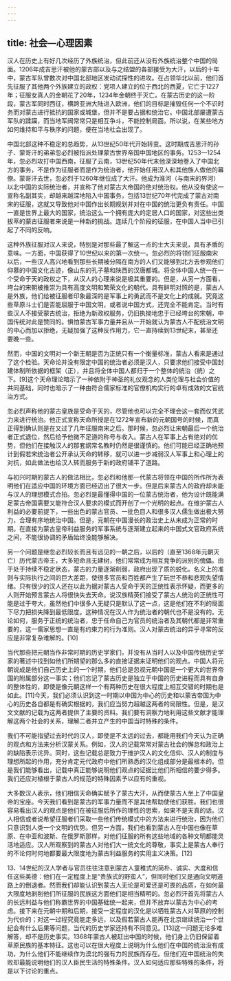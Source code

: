 ```yaml
---
---
---
```

title: 社会—心理因素
---



汉人在历史上有好几次经历了外族统治，但此前还从没有外族统治整个中国的局面。1206年成吉思汗被他的蒙古部以及与之结盟的各部接受为大汗，以后的十年中，蒙古军队曾数次对中国北部地区发动试探性的进攻。在占领华北以前，他们首先征服了其他两个外族建立的政权：党项人建立的位于西北的西夏，它亡于1227年；征服女真人的金朝花了20年，1234年金朝终于灭亡。在蒙古历史的这一阶段，蒙古军同时西征，横跨亚洲大陆进入欧洲，他们的目标是摧毁任何一个不识时务而对蒙古进行抵抗的国家或城堡，但并不是要占据和统治它。中国北部屡遭蒙古军队的蹂躏，而当地军阀常常只是相互争斗，不能控制局面。所以说，在某些地方如何维持和平与秩序的问题，便在当地社会出现了。

中国北部这种不稳定的总趋势，从13世纪50年代开始转变。这时期成吉思汗的孙子、蒙哥汗的弟弟忽必烈被指派处理蒙古世界帝国中国地区的事务。1253—1254年，忽必烈攻打中国西南，征服了云南，13世纪50年代末他深深地卷入了中国北方的事务，不是作为征服者而是作为统治者，他开始任用汉人和其他族人做他的幕僚。蒙哥汗去世，忽必烈于1260年继位成了大汗。他成为淮河（与南宋的界河）以北中国的实际统治者，并宣称了他对蒙古大帝国的绝对统治权。他从没有使这一宣称名副其实，却越来越深地陷入中国事务，包括13世纪70年代完成了蒙古对南宋的征服，这就又导致他对中国作出长期规划并对在中国的统治更负有责任。中国一直是世界上最大的国家，统治这么一个拥有庞大的定居人口的国家，对这些出类拔萃的蒙古征服者来说是一种新的挑战。连续几个阶段的征服，在中国人当中已引起了不同的反响。

这种外族征服对汉人来说，特别是对那些最了解这一点的士大夫来说，具有矛盾的意味。一方面，中国获得了10世纪以来的第一次统一。忽必烈的将领们征服南宋以后，一些汉人高兴地看到那些长期被分隔在南方的人们又能够到北方去参观他们仰慕的中国文化古迹，像山东的孔子墓和陕西的汉唐都城。将全体中国人统一在一个受命于天的政权之下，从汉人的心理来说是极其重要的。但是，从另一方面看，垮台的宋朝被推崇为具有高度文明和繁荣文化的朝代。具有鲜明对照的是，蒙古人是外族，他们给被征服者印象最深的是军事上的勇武而不是文化上的成就。究竟这些草原斗士们是否能屈服于中国文明，或者说中国方式，还完全不能肯定。当时有些汉人不接受蒙古统治，拒绝为新政权服务，仍旧执拗地忠于已经垮台的宋朝，中国传统对此是赞同的。惧怕蒙古军事力量并且从一开始就认为蒙古人不配统治文明的中心而加以拒绝，无疑加强了这种反作用力，它一直持续到13世纪末，甚至还要晚一些。

然而，中国的文明对一个新王朝是否为正统只有一个衡量标准，蒙古人看来是通过了这个检验。天命论并没有限定中国的统治者必须是汉人，只要求他们接受中国封建体制所依据的框架（正），并且将全体中国人都归于一个整体的统治（统）之下。[9]这个天命理论暗示了一种依附于神圣的礼仪观念的人类伦理与社会价值的共同基础，同时也暗示了一种由符合儒家标准的官僚机构实行的卓有成效的文官统治方式。

忽必烈声称他的蒙古皇族是受命于天的，尽管他也可以完全不理会这一套而仅凭武力来进行统治。他正式宣称天命所授是在1272年宣布新的元朝国号的时候，而真正得到确认则是在又过了几年征服南宋之后。那时候，忽必烈让宋朝最后一个统治者正式退位，然后给予他微不足道的称号与收入。蒙古人在军事上占有绝对的优势，但他们在接触汉人的那套纲常名教时仍然是很谨慎的。他们可能已经正确地预计到假若宋统治者公开承认天命的转移，就可以进一步减弱汉人军事上和心理上的对抗，如此做法也给汉人转而服务于新的政府铺平了道路。

与初兴时期的蒙古人的做法相比，忽必烈和他那一代蒙古将领在中国的所作所为表明他们在适应中国的环境方面已经迈出了很大一步。但是后来蒙古人的政府却未能与汉人的理想模式合拍。忽必烈是最懂得中国的一位蒙古统治者，他为设计既能满足蒙古帝国需要又能符合汉人要求的模式而开创了一个光明的起点。在维护蒙古人利益的必要前提下，一些出色的蒙古官员、一批色目人和很多汉人儒生做出极大努力，合理有序地统治中国。但是，元朝在中国漫长的政治史上从未成为正常的时期。在直接为蒙古皇帝利益服务的军事系统与逐渐建立起来的中国式文官政府系统之间，不能很协调的矛盾始终没能够解决。

另一个问题是继忽必烈较长而且有远见的一朝之后，以后的（直至1368年元朝灭亡）历代蒙古帝王，大多短命且无建树，他们常常成为相互竞争的派别的傀儡。由于处于持续不稳定状态，蒙古的力量逐渐削弱，政府出现了质的蜕化。名义上的准则与实际执行之间的巨大差距，使很多官员和百姓都产生了玩世不恭和悲观失望情绪。只有很少的汉人还在以此为据对蒙古人受命于天的正统性表示怀疑，而更多的人则开始预言蒙古人将很快失去天命。说汉族精英们接受了蒙古人统治的正统性可能是过于夸大，虽然他们中很多人无疑只是默认了这一点，这是他们在不利的局面下尽力把损失降到最低限度。这种情况在汉人作为统治者的朝代也不是没有的。无论如何，服务于正统的统治者，忠于任命自己为官员的统治者及其朝代都是非常重要的，这一儒家思想一直是有约束力的行为准则。汉人对蒙古统治的异乎寻常的反应是非常复杂难解的。[10]

当代那些把元朝当作非常时期的历史学家们，并没有从当时人以及中国传统历史学家的著述中找到如他们所期望的那么多的直接证据来证明他们的观点。中国人将元朝说成是他们自己历史上的一个时期，他们总是忽视元朝中国是一个更大的世界帝国的附属部分这一事实；他们忘记了蒙古历史是独立于中国的历史进程而具有自身的整体性的，即使是像元朝这样一个有两种历史在很大程度上相互交错的时期也是如此。[11]今天，我们必须认识到这一时期以中国为中心的历史和以蒙古帝国为中心的历史各自都是有确实根据的，我们应当努力超越这两者的局限性。但是，是汉文文献的记载为这两者提供了主要的资料。我们要有洞察力地利用这些文献才能理解这两个社会的关系，理解二者并立产生的中国当时特殊的条件。

我们不可能指望过去时代的汉人，即使是不太远的过去，都能用我们今天认为正确的观点和方法来分析汉蒙关系。例如，汉人的记载常常对蒙古社会的懈怠和政治上的缺陷表示诧异。同时，这些记载总是致力于维护汉人的文化信仰、汉人的制度与理想所起的作用，充分肯定元代政府中他们所熟悉的汉化组成部分是最根本的。但是我们能够看出，记载中真正能够说明他们观点的证据比他们所相信的要少得多。我们还应对植根于蒙古人的规范的特殊因素予以应有的重视。

大多数汉人表示，他们相信天命确实赋予了蒙古大汗，从而使蒙古人坐上了中国皇帝的宝座。今天我们看到是蒙古的军事力量而不是其他帮助使他们获胜。我们也很容易看出汉人的观点是他们在被征服后所作的理性的思索，如果不是天真的话。汉人相信或者说希望征服者们采取一些他们传统模式中的方法来进行统治，因为他们只意识到人类一个文明的优势。但另一方面，我们也看到蒙古人在中国也像在草原、在中亚和波斯、在俄罗斯那样，对他们征服的所有这些地域的各种文明都能灵活地适应。汉人所观察到的蒙古人对他们大一统文化的尊敬，事实上是蒙古人奉行的不论何时何地都要最大限度地为蒙古利益服务的实用主义决策。[12]

13、14世纪的汉人学者与官员往往注意到蒙古人童稚式的简朴、诚实、大度和信任这些美德：他们在一定程度上是“贵族式的野蛮人”，但同时他们又是通向文明道路上的倒退者。然而我们却能认识到蒙古人无论是可爱还是可畏的品质，在如何最大限度地剥削他们所征服的民族这方面他们是相当精明的。忽必烈汗首先将蒙古人的长远利益与他们称霸世界的中国基础统一起来，但并不放弃以蒙古为中心的考虑。接下来在元朝中期和后期，接受一定程度的汉化是以牺牲蒙古人对草原的控制为代价的；对这一过程究竟能走多远，以及假若蒙古人能再在北京继续统治一个世纪会有什么后果等问题，当代的历史学家还持有不同意见。[13]这一问题无论多难解答，却不是历史事实。1368年蒙古人被赶出中国的时候，他们身上仍旧保留着草原民族的基本特征。这也可以在很大程度上说明为什么他们在中国的统治没有成功，为什么他们不能继续作为漠北的强有力的民族而存在。但他们在中国统治的失败却最能说明他们的汉人臣民生活的特殊条件。汉人如何适应那些特殊的条件，将是以下讨论的重点。